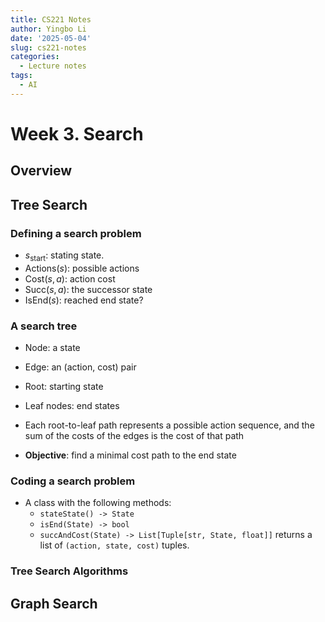 ```yaml
---
title: CS221 Notes
author: Yingbo Li
date: '2025-05-04'
slug: cs221-notes
categories:
  - Lecture notes
tags:
  - AI
---
```


# Week 3. Search

## Overview



## Tree Search

### Defining a search problem


* $s_\text{start}$: stating state. 
* Actions$(s)$: possible actions
* Cost$(s, a)$: action cost
* Succ$(s, a)$: the successor state
* IsEnd$(s)$: reached end state? 


### A search tree

* Node: a state
* Edge: an (action, cost) pair
* Root: starting state
* Leaf nodes: end states

* Each root-to-leaf path represents a possible action sequence, and the sum of the costs of the edges is the cost of that path

* **Objective**: find a minimal cost path to the end state


### Coding a search problem
* A class with the following methods:
    - `stateState() -> State`
    - `isEnd(State) -> bool`
    - `succAndCost(State) -> List[Tuple[str, State, float]]` returns a list of `(action, state, cost)` tuples.
    

### Tree Search Algorithms



## Graph Search